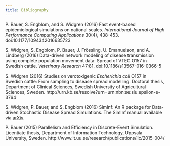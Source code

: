 ```yaml
---
title: Bibliography
---
```


P. Bauer, S. Engblom, and S. Widgren (2016) Fast event-based
epidemiological simulations on national scales. *International Journal
of High Performance Computing Applications* 30(4),
438-453. doi:10.1177/1094342016635723

S. Widgren, S. Engblom, P. Bauer, J. Frössling, U. Emanuelson, and
A. Lindberg (2016) Data-driven network modeling of disease
transmission using complete population movement data: Spread of VTEC
O157 in Swedish cattle. *Veterinary Research*
47:81. doi:10.1186/s13567-016-0366-5

S. Widgren (2016) Studies on verotoxigenic *Escherichia coli* O157 in
Swedish cattle: From sampling to disease spread modelling. Doctoral
thesis, Department of Clinical Sciences, Swedish University of
Agricultural Sciences,
Sweden. http://urn.kb.se/resolve?urn=urn:nbn:se:slu:epsilon-e-3764

S. Widgren, P. Bauer, and S. Engblom (2016) SimInf: An R package for
Data-driven Stochastic Disease Spread Simulations. The SimInf manual
available via [arXiv](http://arxiv.org/abs/1605.01421).

P. Bauer (2015) Parallelism and Efficiency in Discrete-Event
Simulation. Licentiate thesis, Department of Information Technology,
Uppsala University,
Sweden. http://www.it.uu.se/research/publications/lic/2015-004/
